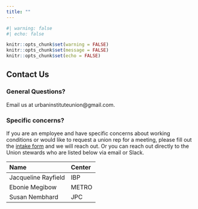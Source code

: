 ```yaml
---
title: ""
---
```


```r
#| warning: false
#| echo: false

knitr::opts_chunk$set(warning = FALSE)
knitr::opts_chunk$set(message = FALSE)
knitr::opts_chunk$set(echo = FALSE)

```


## Contact Us

### General Questions?
Email us at urbaninstituteunion\@gmail.com.


### Specific concerns?
If you are an employee and have specific concerns about working conditions or would like to request a union rep for a meeting, please fill out the [intake form](https://forms.gle/wokTQgCY75YcBVpq6) and we will reach out. Or you can reach out directly to the Union stewards who are listed below via email or Slack. 

| Name                | Center |
|:--------------------|:-------|
| Jacqueline Rayfield | IBP    |
| Ebonie Megibow      | METRO  |
| Susan Nembhard      | JPC    | 

